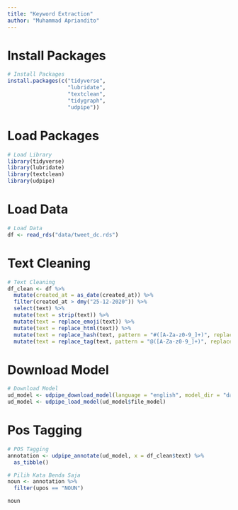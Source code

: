 ```yaml
---
title: "Keyword Extraction"
author: "Muhammad Apriandito"
---
```


# Install Packages

```r
# Install Packages
install.packages(c("tidyverse", 
                   "lubridate", 
                   "textclean", 
                   "tidygraph", 
                   "udpipe"))
```

# Load Packages

```r
# Load Library
library(tidyverse)
library(lubridate)
library(textclean)
library(udpipe)
```

# Load Data

```r
# Load Data
df <- read_rds("data/tweet_dc.rds") 
```

# Text Cleaning

```r
# Text Cleaning
df_clean <- df %>%
  mutate(created_at = as_date(created_at)) %>%
  filter(created_at > dmy("25-12-2020")) %>%
  select(text) %>%
  mutate(text = strip(text)) %>%
  mutate(text = replace_emoji(text)) %>%
  mutate(text = replace_html(text)) %>%
  mutate(text = replace_hash(text, pattern = "#([A-Za-z0-9_]+)", replacement = "")) %>%
  mutate(text = replace_tag(text, pattern = "@([A-Za-z0-9_]+)", replacement = ""))
```

# Download Model

```r
# Download Model
ud_model <- udpipe_download_model(language = "english", model_dir = "data")
ud_model <- udpipe_load_model(ud_model$file_model)
```

# Pos Tagging

```r
# POS Tagging
annotation <- udpipe_annotate(ud_model, x = df_clean$text) %>%
  as_tibble()
```

```r
# Pilih Kata Benda Saja
noun <- annotation %>%
  filter(upos == "NOUN")

noun
```

